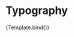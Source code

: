 

<Meta title="Components/Typography" component={Typography} />

# Typography

<Canvas>
  <Story
    name="Overview"
    args={{
      variant: "bodyLarge",
    }}
  >
    {Template.bind()}
  </Story>
</Canvas>

<ArgsTable />

